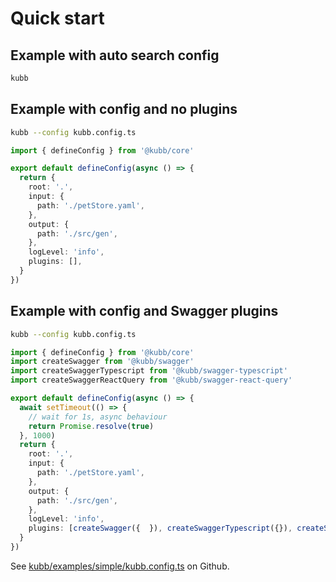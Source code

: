 
# Quick start

## Example with auto search config
 ```bash copy
kubb
```

## Example with config and no plugins
 ```bash copy
kubb --config kubb.config.ts
```

```typescript filename="kubb.config.ts" copy
import { defineConfig } from '@kubb/core'

export default defineConfig(async () => {
  return {
    root: '.',
    input: {
      path: './petStore.yaml',
    },
    output: {
      path: './src/gen',
    },
    logLevel: 'info',
    plugins: [],
  }
})
```


## Example with config and Swagger plugins
 ```bash copy
kubb --config kubb.config.ts
```

```typescript filename="kubb.config.ts" copy
import { defineConfig } from '@kubb/core'
import createSwagger from '@kubb/swagger'
import createSwaggerTypescript from '@kubb/swagger-typescript'
import createSwaggerReactQuery from '@kubb/swagger-react-query'

export default defineConfig(async () => {
  await setTimeout(() => {
    // wait for 1s, async behaviour
    return Promise.resolve(true)
  }, 1000)
  return {
    root: '.',
    input: {
      path: './petStore.yaml',
    },
    output: {
      path: './src/gen',
    },
    logLevel: 'info',
    plugins: [createSwagger({  }), createSwaggerTypescript({}), createSwaggerReactQuery({})],
  }
})
```

See [kubb/examples/simple/kubb.config.ts](https://github.com/stijnvanhulle/kubb/blob/main/examples/simple/kubb.config.ts) on Github.
